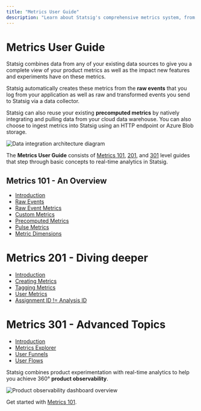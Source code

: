 ```yaml
---
title: "Metrics User Guide"
description: "Learn about Statsig's comprehensive metrics system, from raw events to precomputed metrics and real-time analytics."
---
```


# Metrics User Guide

Statsig combines data from any of your existing data sources to give you a complete view of your product metrics as well as the impact new features and experiments have on these metrics. 

Statsig automatically creates these metrics from the **raw events** that you log from your application as well as raw and transformed events you send to Statsig via a data collector. 

Statsig can also reuse your existing **precomputed metrics** by natively integrating and pulling data from your cloud data warehouse. You can also choose to ingest metrics into Statsig using an HTTP endpoint or Azure Blob storage.   

<Frame>
  <img src="https://user-images.githubusercontent.com/31516123/200041707-e6cc4f1e-7ec4-4044-8afe-e877964eb2dc.png" alt="Data integration architecture diagram" />
</Frame>

The **Metrics User Guide** consists of [Metrics 101](/metrics/101), [201](/metrics/201), and [301](/metrics/301) level guides that step through basic concepts to real-time analytics in Statsig. 

## Metrics 101 - An Overview

- [Introduction](/metrics/101)
- [Raw Events](/metrics/raw-events)
- [Raw Event Metrics](/metrics/raw-event-metrics)
- [Custom Metrics](/metrics/custom-metrics)
- [Precomputed Metrics](/metrics/precomputed-metrics)
- [Pulse Metrics](/metrics/pulse)
- [Metric Dimensions](/metrics/metric-dimensions)

# Metrics 201 - Diving deeper

- [Introduction](/metrics/201)
- [Creating Metrics](/metrics/create)
- [Tagging Metrics](/metrics/create-metric-tags)
- [User Metrics](/metrics/user)
- [Assignment ID != Analysis ID](/metrics/different-id)

# Metrics 301 - Advanced Topics

- [Introduction](/metrics/301)
- [Metrics Explorer](/product-analytics/overview)
- [User Funnels](/metrics/create-user-funnels)
- [User Flows](/metrics/create-user-flows)

Statsig combines product experimentation with real-time analytics to help you achieve 360° **product observability**. 

<Frame>
  <img src="/images/metrics/product-observability-dashboard.png" alt="Product observability dashboard overview" />
</Frame>


Get started with [Metrics 101](/metrics/101).

